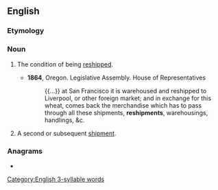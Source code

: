 ==English==

===Etymology===
{{prefix|en|re|shipment}}

===Noun===
{{en-noun|~}}

# {{lb|en|uncountable}} The condition of being [[reship]]ped.
#* '''1864''', Oregon. Legislative Assembly. House of Representatives
#*: {{...}} at San Francisco it is warehoused and reshipped to Liverpool, or other foreign market; and in exchange for this wheat, comes back the merchandise which has to pass through all these shipments, '''reshipments''', warehousings, handlings, &c.
# {{lb|en|countable}} A second or subsequent [[shipment]].

===Anagrams===
* {{anagrams|en|a=eehimnprst|perishment}}

[[Category:English 3-syllable words]]